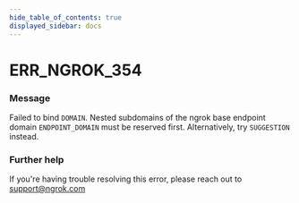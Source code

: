```yaml
---
hide_table_of_contents: true
displayed_sidebar: docs
---
```



# ERR_NGROK_354

### Message

Failed to bind `DOMAIN`. Nested subdomains of the ngrok base endpoint domain `ENDPOINT_DOMAIN` must be reserved first. Alternatively, try `SUGGESTION` instead.

<ErrorDetails error="err_ngrok_354" />

### Further help

If you're having trouble resolving this error, please reach out to [support@ngrok.com](mailto:support@ngrok.com?subject=Help%20with%20ERR_NGROK_354)


